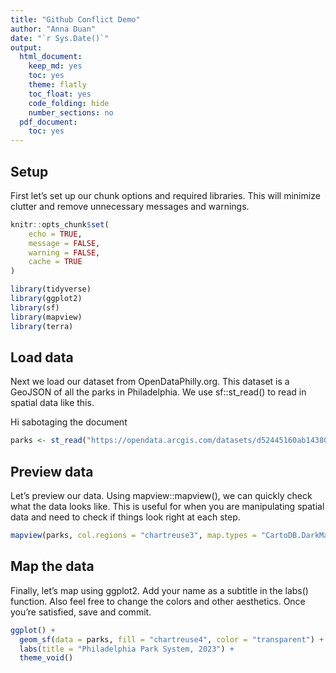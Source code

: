 ```yaml
---
title: "Github Conflict Demo"
author: "Anna Duan"
date: "`r Sys.Date()`"
output:
  html_document:
    keep_md: yes
    toc: yes
    theme: flatly
    toc_float: yes
    code_folding: hide
    number_sections: no
  pdf_document:
    toc: yes
---
```


## Setup 
First let's set up our chunk options and required libraries. This will minimize clutter and remove unnecessary messages and warnings. 
```r
knitr::opts_chunk$set(
	echo = TRUE,
	message = FALSE,
	warning = FALSE,
	cache = TRUE
)

library(tidyverse)
library(ggplot2)
library(sf)
library(mapview)
library(terra)

```

## Load data
Next we load our dataset from OpenDataPhilly.org. This dataset is a GeoJSON of all the parks in Philadelphia. We use sf::st_read() to read in spatial data like this.

Hi sabotaging the document
```r
parks <- st_read("https://opendata.arcgis.com/datasets/d52445160ab14380a673e5849203eb64_0.geojson")
```

## Preview data
Let's preview our data. Using mapview::mapview(), we can quickly check what the data looks like. This is useful for when you are manipulating spatial data and need to check if things look right at each step.
```r
mapview(parks, col.regions = "chartreuse3", map.types = "CartoDB.DarkMatter")
```
## Map the data
Finally, let's map using ggplot2. Add your name as a subtitle in the labs() function. Also feel free to change the colors and other aesthetics. Once you're satisfied, save and commit. 
```r
ggplot() +
  geom_sf(data = parks, fill = "chartreuse4", color = "transparent") +
  labs(title = "Philadelphia Park System, 2023") + 
  theme_void()
```
